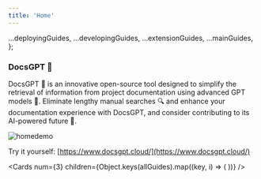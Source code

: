 ```yaml
---
title: 'Home'
---
```






  ...deployingGuides,
  ...developingGuides,
  ...extensionGuides,
  ...mainGuides,
};

###  **DocsGPT 🦖**

DocsGPT 🦖 is an innovative open-source tool designed to simplify the retrieval of information from project documentation using advanced GPT models 🤖. Eliminate lengthy manual searches 🔍 and enhance your documentation experience with DocsGPT, and consider contributing to its AI-powered future 🚀.



<Image src="/homevideo.gif" alt="homedemo" width={800} height={500}/>


Try it yourself: [https://www.docsgpt.cloud/](https://www.docsgpt.cloud/)

<Cards
      num={3}
      children={Object.keys(allGuides).map((key, i) => (
        <Card
          key={i}
          title={allGuides[key].title}
          href={allGuides[key].href}
        />
      ))}
    />
